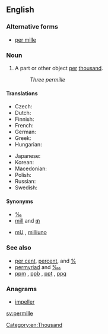 {{wikipedia}}
==English==

===Alternative forms===
* [[per mille]]

===Noun===
{{en-noun|permille}}

# A part or other object [[per]] [[thousand]].
#: ''Three permille''

====Translations====
{{trans-top|per thousand}}
* Czech: {{t+|cs|promile|n}}
* Dutch: {{t+|nl|promille}}
* Finnish: {{t+|fi|promille}}
* French: {{t+|fr|pour mille}}
* German: {{t+|de|Promille|n}}
* Greek: {{t-|el|τοις χιλίοις}}
* Hungarian: {{t-|hu|ezrelék}}
{{trans-mid}}
* Japanese: {{t-|ja|パーミル|tr=pāmiru|sc=Jpan}}
* Korean: {{t-|ko|퍼밀|tr=peomil|sc=Kore}}
* Macedonian: {{t-|mk|промил|m|tr=promíl}}
* Polish: {{t|pl|promil|m}}
* Russian: {{t+|ru|промилле|tr=promille}}
* Swedish: {{t+|sv|promille|c}}
{{trans-bottom}}

====Synonyms====
* [[‰]]
* [[mill#Etymology 2|mill]] and [[₥]]
* {{sense|parts per thousand}} [[mU]] , [[milliuno]]

===See also===
* [[per cent]], [[percent]], and [[%]]
* [[permyriad]] and [[‱]]
* [[ppm]] , [[ppb]] , [[ppt]] , [[ppq]]

===Anagrams===
* [[impeller#English|impeller]]

[[Category:en:Thousand]]

[[sv:permille]]
